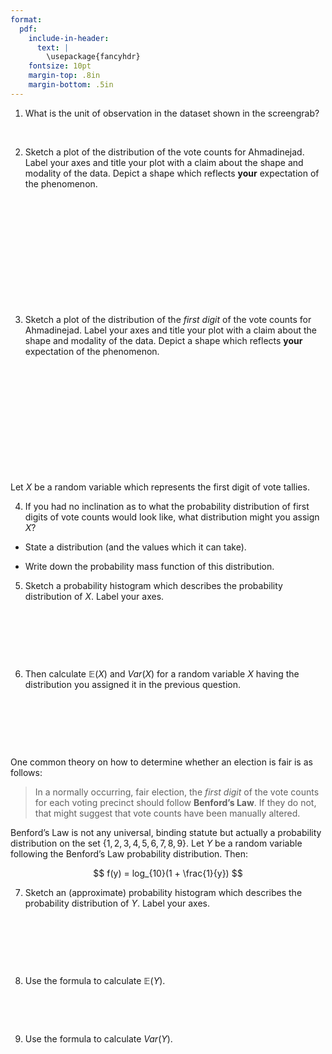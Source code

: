 ```yaml
---
format:
  pdf:
    include-in-header: 
      text: |
        \usepackage{fancyhdr}
    fontsize: 10pt
    margin-top: .8in
    margin-bottom: .5in
---
```


\thispagestyle{empty}

\begin{center}
\textsc{Stat 20: Lab 3.1 Elections} \\
\noindent\rule{12cm}{0.4pt}
\end{center}

@. What is the unit of observation in the dataset shown in the screengrab?

\

@. Sketch a plot of the distribution of the vote counts for Ahmadinejad. Label your axes and title your plot with a claim about the shape and modality of the data. Depict a shape which reflects **your** expectation of the phenomenon.


\

\

\

\

\

\

@. Sketch a plot of the distribution of the *first digit* of the vote counts for Ahmadinejad. Label your axes and title your plot with a claim about the shape and modality of the data. Depict a shape which reflects **your** expectation of the phenomenon. 

\

\

\

\

\

\

Let $X$ be a random variable which represents the first digit of vote tallies. 

@. If you had no inclination as to what the probability distribution of first digits of vote counts would look like, what distribution might you assign $X$? 

-   State a distribution (and the values which it can take). 

-   Write down the probability mass function of this distribution. 

\newpage


@. Sketch a probability histogram which describes the probability distribution of $X$. Label your axes. 

\

\

\

@. Then calculate $\mathbb{E}(X)$ and $Var(X)$ for a random variable $X$ having the distribution you assigned it in the previous question.

\

\

\



One common theory on how to determine whether an election is fair is as follows: 

> In a normally occurring, fair election, the *first digit* of the vote counts for each voting precinct should follow **Benford’s Law**. If they do not, that might suggest that vote counts have been manually altered.

Benford's Law is not any universal, binding statute but actually a probability distribution on the set $\{1,2,3,4,5,6,7,8,9\}$. Let $Y$ be a random variable following the Benford's Law probability distribution. Then:

$$
f(y) = log_{10}(1 + \frac{1}{y})
$$


@. Sketch an (approximate) probability histogram which describes the probability distribution of $Y$. Label your axes. 

\

\


\



@. Use the formula to calculate $\mathbb{E}(Y)$.

\

\


@. Use the formula to calculate $Var(Y)$.

\

\

\


